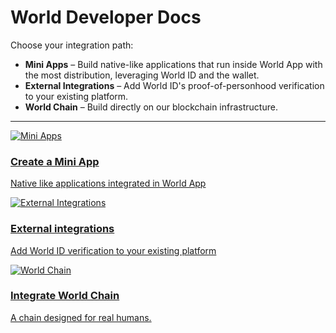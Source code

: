 # World Developer Docs

Choose your integration path:

- **Mini Apps** – Build native-like applications that run inside World App with the most distribution, leveraging World ID and the wallet.
- **External Integrations** – Add World ID's proof-of-personhood verification to your existing platform.
- **World Chain** – Build directly on our blockchain infrastructure.

---

<div className="grid grid-cols-1 sm:grid-cols-3 gap-8 mt-10">
  <div className="group relative flex flex-col rounded-xl border overflow-hidden hover:shadow-md transition">
    <a href="/mini-apps" className="absolute inset-0 z-10 no-underline hover:no-underline border-0" aria-label="Mini Apps" />
    <img
      src="/images/docs/mini-apps-cover.png"
      alt="Mini Apps"
      className="w-full h-40 object-cover pointer-events-none select-none"
      draggable={false}
    />
    <div className="flex-1 p-3 flex flex-col">
      <h3 className="font-semibold m-0">Create a Mini App</h3>
      <p className="text-sm text-gray-600 mt-auto">Native like applications integrated in World App</p>
    </div>
  </div>

<div className="group relative flex flex-col rounded-xl border overflow-hidden hover:shadow-md transition">
  <a
    href="/world-id"
    className="absolute inset-0 z-10 no-underline hover:no-underline border-0"
    aria-label="External integrations"
  />
  <img
    src="/images/docs/world-id-cover.png"
    alt="External Integrations"
    className="w-full h-40 object-cover pointer-events-none select-none"
    draggable={false}
  />
  <div className="flex-1 p-3 flex flex-col">
    <h3 className="font-semibold m-0">External integrations</h3>
    <p className="text-sm text-gray-600 mt-auto">
      Add World ID verification to your existing platform
    </p>
  </div>
</div>

  <div className="group relative flex flex-col rounded-xl border overflow-hidden hover:shadow-md transition">
    <a href="/world-chain/index" className="absolute inset-0 z-10 no-underline hover:no-underline border-0" aria-label="World Chain" />
    <img
      src="/images/docs/worldchain-cover.png"
      alt="World Chain"
      className="w-full h-40 object-cover pointer-events-none select-none"
      draggable={false}
    />
    <div className="flex-1 p-3 flex flex-col">
      <h3 className="font-semibold m-0">Integrate World Chain</h3>
      <p className="text-sm text-gray-600 mt-auto">A chain designed for real humans.</p>
    </div>
  </div>
</div>
